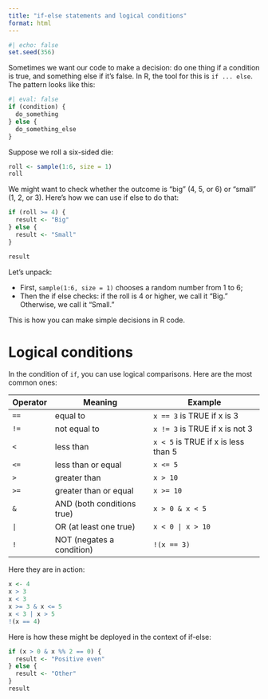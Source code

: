 ```yaml
---
title: "if-else statements and logical conditions"
format: html
---
```


```r
#| echo: false
set.seed(356)
```

Sometimes we want our code to make a decision: do one thing if a condition is true, and something else if it’s false. In R, the tool for this is `if ... else`. The pattern looks like this:

```r
#| eval: false
if (condition) {
  do_something
} else {
  do_something_else
}
```

Suppose we roll a six-sided die:

```r
roll <- sample(1:6, size = 1)
roll
```

We might want to check whether the outcome is "big" (4, 5, or 6) or "small" (1, 2, or 3). Here’s how we can use if else to do that:

```r
if (roll >= 4) {
  result <- "Big"
} else {
  result <- "Small"
}

result
```

Let's unpack:

- First, `sample(1:6, size = 1)` chooses a random number from 1 to 6;
- Then the if else checks: if the roll is 4 or higher, we call it "Big." Otherwise, we call it "Small."

This is how you can make simple decisions in R code.


# Logical conditions

In the condition of `if`, you can use logical comparisons. Here are the most common ones:

| Operator | Meaning | Example |
|----------|---------|---------|
| `==`     | equal to | `x == 3` is TRUE if x is 3 |
| `!=`     | not equal to | `x != 3` is TRUE if x is not 3 |
| `<`      | less than | `x < 5` is TRUE if x is less than 5 |
| `<=`     | less than or equal | `x <= 5` |
| `>`      | greater than | `x > 10` |
| `>=`     | greater than or equal | `x >= 10` |
| `&`      | AND (both conditions true) | `x > 0 & x < 5` |
| `|`      | OR (at least one true) | `x < 0 | x > 10` |
| `!`      | NOT (negates a condition) | `!(x == 3)` |

Here they are in action:

```r
x <- 4
x > 3       
x < 3       
x >= 3 & x <= 5   
x < 3 | x > 5     
!(x == 4)   
```

Here is how these might be deployed in the context of if-else:

```r
if (x > 0 & x %% 2 == 0) {
  result <- "Positive even"
} else {
  result <- "Other"
}
result
```

